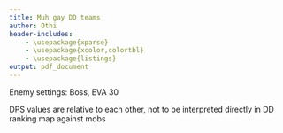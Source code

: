 ```yaml
---
title: Muh gay DD teams
author: Othi
header-includes:
    - \usepackage{xparse}
    - \usepackage{xcolor,colortbl}
    - \usepackage{listings}
output: pdf_document
---
```

\definecolor{light-gray}{gray}{0.6}
\definecolor{light-green}{RGB}{144,210,144}
\definecolor{orange}{RGB}{255,153,51}
\definecolor{light-red}{RGB}{255,51,51}
\definecolor{lavender}{RGB}{153,153,255}
\NewDocumentCommand{\codeword}{v}{\colorbox{light-gray}{\texttt{\textcolor{blue}{#1}}}}

\newcommand{\inlinecode}{\texttt}

Enemy settings: Boss, EVA 30

DPS values are relative to each other, not to be interpreted directly in DD ranking map against mobs

\begin{tabular}{| c || c || c | c ||
l | l | l | l | l ||
r || l |}
\hline
\multicolumn{2}{|c||}{$\#$} &
\multicolumn{2}{|c||}{DPS 8/20s} &            Pos.7  & Pos.4 & Pos.1 & Offtank  & Maintank & Fairy LV/SLV    & Comment      \\ \hline \hline
1  & \cellcolor{light-green}AR & 51k & 133k & G36    & M4A1  & G11   & Skorpion & RO635    & Warrior 70/6    & general 1    \\ \hline
2  & \cellcolor{light-red}AR   & 38k & 108k & G11    & K5    & RFB   & G36c     & UMP45    & Taunt 50/9      & 1st boss/Jup \\ \hline
3  & \cellcolor{light-red}AR   & 50k & 121k & G11    & AR-15 & K2    & K5       & T79      & Taunt 50/9      & 2nd boss/Jup \\ \hline
4  & \cellcolor{light-green}AR & 43k & 108k & T64    & Grizz & G11   & Vector   & UMP9     & Fury 50/3       & general 2    \\ \hline
5  & \cellcolor{orange}RF      & 55k & 166k & WA2000 & 5-7   & SVD   & PPK      & Welrod   & Airstrike 30/8  & jäeger       \\ \hline
6  & \cellcolor{orange}RF      & 56k & 175k & WA2000 & 5-7   & SVD   & Mk23     & Welrod   & Airstrike 70/7  & jäeger       \\ \hline
7  & \cellcolor{lavender}MG    & 36k & 86k  & M2HB   & Colt  & PK    & Grizz    & Elphelt  & Para 30/10 DMG1 & TopLeft heli \\ \hline
8  & \cellcolor{lavender}MG    & 35k & 72k  & MG5    & LWMMG & PK    & MP-446   & CptChina & Para 70/10 DMG2 & BotLeft heli \\ \hline
9  & \cellcolor{lavender}MG    & 40k & 82k  & PKP    & M1919 & MG5   & Mk23     & M37      & Para 40/10 MG   & general 3    \\ \hline
10 & \cellcolor{light-gray}MG  & 31k & 88k  & Negev  & BAR   & MG5   & Conten.  & KSG      & Armor 40/4      & Garm         \\ \hline
\end{tabular}

